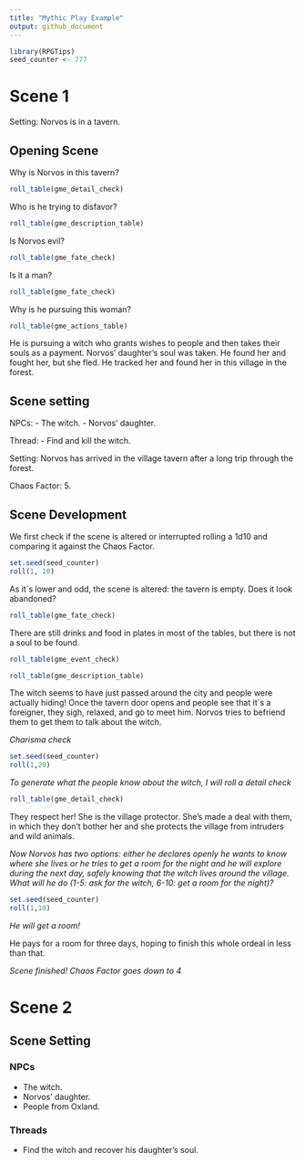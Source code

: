 ```yaml
---
title: "Mythic Play Example"
output: github_document
---
```


```r
library(RPGTips)
seed_counter <- 777
```

# Scene 1

Setting: Norvos is in a tavern.

## Opening Scene

Why is Norvos in this tavern?

```r
roll_table(gme_detail_check)
```

Who is he trying to disfavor?

```r
roll_table(gme_description_table)
```

Is Norvos evil?

```r
roll_table(gme_fate_check)
```

Is it a man?

```r
roll_table(gme_fate_check)
```


Why is he pursuing this woman?
```r
roll_table(gme_actions_table)
```

He is pursuing a witch who grants wishes to people and then takes their souls as a payment. Norvos' daughter's soul was taken. He found her and fought her, but she fled. He tracked her and found her in this village in the forest.

## Scene setting

NPCs:
- The witch.
- Norvos' daughter.

Thread:
- Find and kill the witch.

Setting: Norvos has arrived in the village tavern after a long trip through the forest.

Chaos Factor: 5.

## Scene Development

We first check if the scene is altered or interrupted rolling a 1d10 and comparing it against the Chaos Factor.

```r
set.seed(seed_counter)
roll(1, 10)
```

As it´s lower and odd, the scene is altered: the tavern is empty. Does it look abandoned?

```r
roll_table(gme_fate_check)
```

There are still drinks and food in plates in most of the tables, but there is not a soul to be found.

```r
roll_table(gme_event_check)
```
```r
roll_table(gme_description_table)
```

The witch seems to have just passed around the city and people were actually hiding! Once the tavern door opens and people see that it´s a foreigner, they sigh, relaxed, and go to meet him. Norvos tries to befriend them to get them to talk about the witch. 

*Charisma check*

```r
set.seed(seed_counter)
roll(1,20)
```

*To generate what the people know about the witch, I will roll a detail check*

```r
roll_table(gme_detail_check)
```

They respect her! She is the village protector. She's made a deal with them, in which they don't bother her and she protects the village from intruders and wild animals.

*Now Norvos has two options: either he declares openly he wants to know where she lives or he tries to get a room for the night and he will explore during the next day, safely knowing that the witch lives around the village. What will he do (1-5: ask for the witch, 6-10: get a room for the night)?*

```r
set.seed(seed_counter)
roll(1,10)
```
*He will get a room!*

He pays for a room for three days, hoping to finish this whole ordeal in less than that.

*Scene finished! Chaos Factor goes down to 4*

# Scene 2

## Scene Setting

### NPCs

- The witch.
- Norvos' daughter.
- People from Oxland.

### Threads

- Find the witch and recover his daughter's soul.





